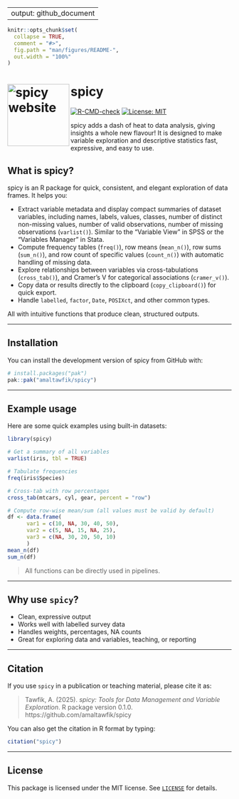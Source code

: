 
---
output: github_document
---

```r
knitr::opts_chunk$set(
  collapse = TRUE,
  comment = "#>",
  fig.path = "man/figures/README-",
  out.width = "100%"
)
```

# spicy <a href="https://amaltawfik.github.io/spicy/"><img src="man/figures/logo.png" align="left" height="139" alt="spicy website" /></a>

<!-- badges: start -->
[![R-CMD-check](https://github.com/amaltawfik/spicy/actions/workflows/R-CMD-check.yaml/badge.svg)](https://github.com/amaltawfik/spicy/actions/workflows/R-CMD-check.yaml)
[![License: MIT](https://img.shields.io/badge/license-MIT-blue.svg)](LICENSE)
<!-- badges: end -->

spicy adds a dash of heat to data analysis, giving insights a whole new flavour!
It is designed to make variable exploration and descriptive statistics fast, expressive, and easy to use.



## What is spicy?

spicy is an R package for quick, consistent, and elegant exploration of data frames. It helps you:

- Extract variable metadata and display compact summaries of dataset variables, including names, labels, values, classes, number of distinct non-missing values,  number of valid observations, number of missing observations (`varlist()`). Similar to the "Variable View" in SPSS or the "Variables Manager" in Stata.
- Compute frequency tables (`freq()`), row means (`mean_n()`), row sums (`sum_n()`), and row count of specific values (`count_n()`) with automatic handling of missing data.
- Explore relationships between variables via cross-tabulations (`cross_tab()`), and Cramer's V for categorical associations (`cramer_v()`). 
- Copy data or results directly to the clipboard (`copy_clipboard()`) for quick export.
- Handle `labelled`, `factor`, `Date`, `POSIXct`, and other common types.  

All with intuitive functions that produce clean, structured outputs.

---

## Installation

You can install the development version of spicy from GitHub with:

```r
# install.packages("pak")
pak::pak("amaltawfik/spicy")
```

---

## Example usage

Here are some quick examples using built-in datasets:

```r
library(spicy)

# Get a summary of all variables
varlist(iris, tbl = TRUE)

# Tabulate frequencies
freq(iris$Species)

# Cross-tab with row percentages
cross_tab(mtcars, cyl, gear, percent = "row")

# Compute row-wise mean/sum (all values must be valid by default)
df <- data.frame(
      var1 = c(10, NA, 30, 40, 50),
      var2 = c(5, NA, 15, NA, 25),
      var3 = c(NA, 30, 20, 50, 10)
      )
mean_n(df)
sum_n(df)

```

> All functions can be directly used in pipelines.

---

## Why use `spicy`?

- Clean, expressive output  
- Works well with labelled survey data  
- Handles weights, percentages, NA counts  
- Great for exploring data and variables, teaching, or reporting 

---

## Citation

If you use `spicy` in a publication or teaching material, please cite it as:

> Tawfik, A. (2025). *spicy: Tools for Data Management and Variable Exploration*. R package version 0.1.0. https://github.com/amaltawfik/spicy

You can also get the citation in R format by typing:

```r
citation("spicy")
```

---

## License

This package is licensed under the MIT license. See [`LICENSE`](LICENSE) for details.



